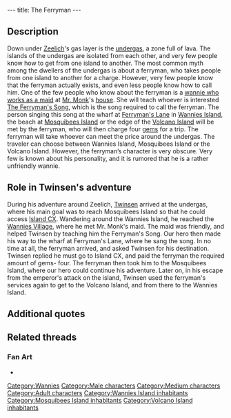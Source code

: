 ---
title: The Ferryman
---

{{Character|
Name=The Ferryman|
Image=PASS.jpg|
Race=[[Wannie]]|
Gender=Male|
Size=Medium|
Age=Adult}}

{{Quote|
Quote=Whoever wants to cross the ocean of fire must pay the price. Four gems is the fare. Where do you want to go?|
Character=The Ferryman}}

==Description==
Down under [[Zeelich]]'s gas layer is the [[undergas]], a zone full of lava. The islands of the undergas are isolated from each other, and very few people know how to get from one island to another. The most common myth among the dwellers of the undergas is about a ferryman, who takes people from one island to another for a charge.
However, very few people know that the ferryman actually exists, and even less people know how to call him. One of the few people who know about the ferryman is a [[Annie|wannie who works as a maid]] at [[Mr. Monk]]'s [[Dark Monk's Priest's house|house]]. She will teach whoever is interested [[The Ferryman's Song]], which is the song required to call the ferryman. The person singing this song at the wharf at [[Ferryman's Lane]] in [[Wannies Island]], the beach at [[Mosquibees Island]] or the edge of the [[Volcano Island]] will be met by the ferryman, who will then charge four [[gems]] for a trip. The ferryman will take whoever can meet the price around the undergas. The traveler can choose between Wannies Island, Mosquibees Island or the Volcano Island.
However, the ferryman’s character is very obscure. Very few is known about his personality, and it is rumored that he is a rather unfriendly wannie.

==Role in Twinsen's adventure==
During his adventure around Zeelich, [[Twinsen]] arrived at the undergas, where his main goal was to reach Mosquibees Island so that he could access [[Island CX]]. Wandering around the Wannies Island, he reached the [[Wannies Village]], where he met Mr. Monk's maid. The maid was friendly, and helped Twinsen by teaching him the Ferryman's Song. Our hero then made his way to the wharf at Ferryman's Lane, where he sang the song. In no time at all, the ferryman arrived, and asked Twinsen for his destination. Twinsen replied he must go to Island CX, and paid the ferryman the required amount of gems- four. The ferryman then took him to the Mosquibees Island, where our hero could continue his adventure. Later on, in his escape from the emperor's attack on the island, Twinsen used the ferryman's services again to get to the Volcano Island, and from there to the Wannies Island.

==Additional quotes==
{{Quote|
Quote=Ferryman if you please,<br>
Take me across the raging seas,<br>
For a few gems, I take your boat,<br>
I cannot swim, I cannot float!!|
Character=The Ferryman's Song}}

==Related threads==
===Fan Art===
* {{post|id=226830|title=Edited Film Pictures}}

[[Category:Wannies]]
[[Category:Male characters]]
[[Category:Medium characters]]
[[Category:Adult characters]]
[[Category:Wannies Island inhabitants]]
[[Category:Mosquibees Island inhabitants]]
[[Category:Volcano Island inhabitants]]